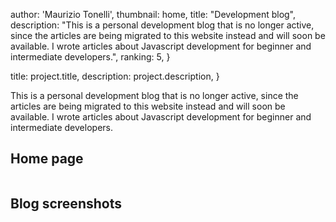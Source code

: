 
  author: 'Maurizio Tonelli',
  thumbnail: home,
  title: "Development blog",
  description:
    "This is a personal development blog that is no longer active, since the articles are being migrated to this website instead and will soon be available. I wrote articles about Javascript development for beginner and intermediate developers.",
  ranking: 5,
}

  title: project.title,
  description: project.description,
}


This is a personal development blog that is no longer active, since the articles are being migrated to this website instead and will soon be available. I wrote articles about Javascript development for beginner and intermediate developers.

## Home page
<Image src={home} alt="" />

## Blog screenshots
<Image src={shot1} alt="" />
<Image src={shot2} alt="" />
<Image src={shot3} alt="" />


